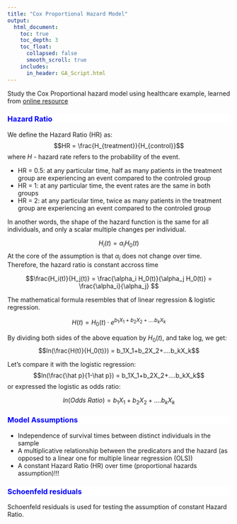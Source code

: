 ```yaml
---
title: "Cox Proportional Hazard Model"
output:
  html_document:
    toc: true
    toc_depth: 3
    toc_float:
      collapsed: false
      smooth_scroll: true
    includes:
      in_header: GA_Script.html
---
```

Study the Cox Proportional hazard model using healthcare example, learned from  [online resource](https://www.youtube.com/watch?v=3gXTkL2uVGU)

<div style="background-color:white;color:blue;matrixOperation:20px;">
### Hazard Ratio
</div>

We define the Hazard Ratio (HR) as:
$$HR = \frac{H_{treatment}}{H_{control}}$$
where $H$ - hazard rate refers to the probability of the event.


* HR = 0.5: at any particular time, half as many patients in the treatment group are experiencing an event compared to the controled group
* HR = 1: at any particular time, the event rates are the same in both groups
* HR = 2: at any particular time, twice as many patients in the treatment group are experiencing an event compared to the controled group

In another words, the shape of the hazard function is the same for all individuals, and only a scalar multiple changes per individual.

$$H_i(t) = \alpha_i H_0(t)$$
At the core of the assumption is that $\alpha_i$ does not change over time. Therefore, the hazard ratio is constant accross time

$$\frac{H_i(t)}{H_j(t)} = \frac{\alpha_i H_0(t)}{\alpha_j H_0(t)} = \frac{\alpha_i}{\alpha_j} $$




The mathematical formula resembles that of linear regression & logistic regression.

$$H(t) = H_0(t) \cdot e^{b_1X_1+b_2X_2+....b_kX_k}$$

By dividing both sides of the above equation by $H_0(t)$, and take log, we get:
$$ln(\frac{H(t)}{H_0(t)}) = b_1X_1+b_2X_2+....b_kX_k$$

Let's compare it with the logistic regression:
$$ln(\frac{\hat p}{1-\hat p}) = b_1X_1+b_2X_2+....b_kX_k$$
or expressed the logistic as odds ratio:

$$ln(Odds \ Ratio) = b_1X_1+b_2X_2+....b_kX_k$$

<div style="background-color:white;color:blue;matrixOperation:20px;">
### Model Assumptions
</div>

* Independence of survival times between distinct individuals in the sample
* A multiplicative relationship between the predicators and the hazard (as opposed to a linear one for multiple linear regression (OLS))
* A constant Hazard Ratio (HR) over time (proportional hazards assumption)!!!

<div style="background-color:white;color:blue;matrixOperation:20px;">
### Schoenfeld residuals
</div>
Schoenfeld residuals is used for testing the assumption of constant Hazard Ratio.

